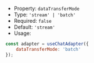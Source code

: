 * Property: `dataTransferMode`
* Type: `'stream' | 'batch'`
* Required: `false`
* Default: `'stream'`
* Usage:

```js
const adapter = useChatAdapter({
    dataTransferMode: 'batch'
});
```
